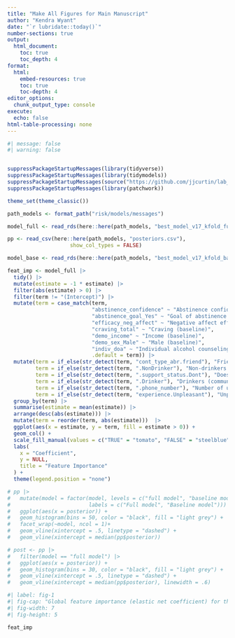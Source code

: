 ```yaml
---
title: "Make All Figures for Main Manuscript"
author: "Kendra Wyant"
date: "`r lubridate::today()`"
number-sections: true
output: 
  html_document:
    toc: true 
    toc_depth: 4
format:
  html:
    embed-resources: true
    toc: true
    toc-depth: 4
editor_options: 
  chunk_output_type: console
execute:
  echo: false
html-table-processing: none
---
```


```r
#| message: false
#| warning: false


suppressPackageStartupMessages(library(tidyverse))
suppressPackageStartupMessages(library(tidymodels))
suppressPackageStartupMessages(source("https://github.com/jjcurtin/lab_support/blob/main/format_path.R?raw=true"))
suppressPackageStartupMessages(library(patchwork))

theme_set(theme_classic())

path_models <- format_path("risk/models/messages")

model_full <- read_rds(here::here(path_models, "best_model_v17_kfold_full.rds"))

pp <- read_csv(here::here(path_models, "posteriors.csv"),
                    show_col_types = FALSE)

model_base <- read_rds(here::here(path_models, "best_model_v17_kfold_baseline.rds"))
```


```r
feat_imp <- model_full |> 
  tidy() |> 
  mutate(estimate = -1 * estimate) |> 
  filter(abs(estimate) > 0) |> 
  filter(term != "(Intercept)") |> 
  mutate(term = case_match(term,
                           "abstinence_confidence" ~ "Abstinence confidence (baseline)", 
                           "abstinence_goal_Yes" ~ "Goal of abstinence (baseline)",
                           "efficacy_neg_affect" ~ "Negative affect efficacy (baseline)",
                           "craving_total" ~ "Craving (baseline)",
                           "demo_income" ~ "Income (baseline)",
                           "demo_sex_Male" ~ "Male (baseline)",
                           "indiv_doa" ~ "Individual alcohol counseling (baseline)",
                           .default = term)) |> 
  mutate(term = if_else(str_detect(term, "cont_type_abr.friend"), "Friends (communications)", term),
         term = if_else(str_detect(term, ".NonDrinker"), "Non-drinkers (communications)", term),
         term = if_else(str_detect(term, ".support_status.Dont"), "Doesn't know about recovery (communications)", term),
         term = if_else(str_detect(term, ".Drinker"), "Drinkers (communications)", term),
         term = if_else(str_detect(term, ".phone_number"), "Number of unique contacts (communications)", term),
         term = if_else(str_detect(term, "experience.Unpleasant"), "Unpleasant interactions (communications)", term))|> 
  group_by(term) |> 
  summarise(estimate = mean(estimate)) |> 
  arrange(desc(abs(estimate))) |> 
  mutate(term = reorder(term, abs(estimate)))  |> 
  ggplot(aes(x = estimate, y = term, fill = estimate > 0)) +
  geom_col() +
  scale_fill_manual(values = c("TRUE" = "tomato", "FALSE" = "steelblue")) +
  labs(
    x = "Coefficient",
    y = NULL,
    title = "Feature Importance"
  ) +
  theme(legend.position = "none")
```

```r
# pp |> 
#   mutate(model = factor(model, levels = c("full model", "baseline model"),
#                         labels = c("Full model", "Baseline model"))) |> 
#   ggplot(aes(x = posterior)) +
#   geom_histogram(bins = 50, color = "black", fill = "light grey") +
#   facet_wrap(~model, ncol = 1)+
#   geom_vline(xintercept = .5, linetype = "dashed") +
#   geom_vline(xintercept = median(pp$posterior))

# post <- pp |> 
#   filter(model == "full model") |> 
#   ggplot(aes(x = posterior)) +
#   geom_histogram(bins = 30, color = "black", fill = "light grey") +
#   geom_vline(xintercept = .5, linetype = "dashed") +
#   geom_vline(xintercept = median(pp$posterior), linewidth = .6)
```


```r
#| label: fig-1
#| fig-cap: "Global feature importance (elastic net coefficient) for the full model. Features are ordered by absolute coefficient value. Blue bars indicate higher feature values, on average, lower lapse risk. Red bars indicate higher feature values, on average, increase risk. Baseline features were collected from self-report measures at the start of the study. Communication features were engineered from the contexualized cellular communications."
#| fig-width: 7
#| fig-height: 5

feat_imp 
```